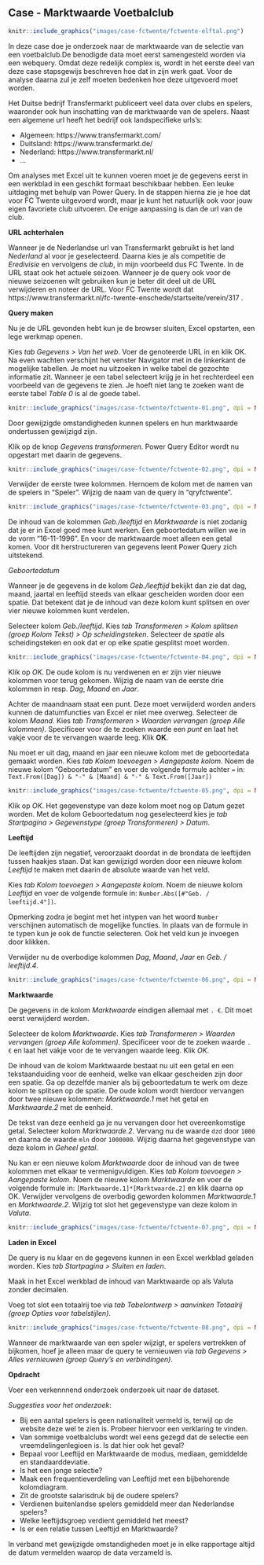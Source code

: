 ## Case - Marktwaarde Voetbalclub {#case-fctwente}

```r
knitr::include_graphics("images/case-fctwente/fctwente-elftal.png")
```

In deze case doe je onderzoek naar de marktwaarde van de selectie van een voetbalclub.De benodigde data moet eerst samengesteld worden via een webquery. Omdat deze redelijk complex is, wordt in het eerste deel van deze case stapsgewijs beschreven hoe dat in zijn werk gaat. Voor de analyse daarna zul je zelf moeten bedenken hoe deze uitgevoerd moet worden.

:::{.data}
Het Duitse bedrijf Transfermarkt publiceert veel data over clubs en spelers, waaronder ook hun inschatting van de marktwaarde van de spelers. Naast een algemene url heeft het bedrijf ook landspecifieke urls's:

+ Algemeen: https://www.transfermarkt.com/
+ Duitsland: https://www.transfermarkt.de/
+ Nederland: https://www.transfermarkt.nl/
+ ...
:::

Om analyses met Excel uit te kunnen voeren moet je de gegevens eerst in een werkblad in een geschikt formaat beschikbaar hebben. Een leuke uitdaging met behulp van Power Query. In de stappen hierna zie je hoe dat voor FC Twente uitgevoerd wordt, maar je kunt het natuurlijk ook voor jouw eigen favoriete club uitvoeren. De enige aanpassing is dan de url van de club.

**URL achterhalen**

Wanneer je de Nederlandse url van Transfermarkt gebruikt is het land *Nederland* al voor je geselecteerd. Daarna kies je als competitie de *Eredivisie* en vervolgens de *club*, in mijn voorbeeld dus FC Twente. In de URL staat ook het actuele seizoen. Wanneer je de query ook voor de nieuwe seizoenen wilt gebruiken kun je beter dit deel uit de URL verwijderen en noteer de URL. Voor FC Twente wordt dat https://www.transfermarkt.nl/fc-twente-enschede/startseite/verein/317 .

**Query maken**

Nu je de URL gevonden hebt kun je de browser sluiten, Excel opstarten, een lege werkmap openen.

Kies *tab Gegevens > Van het web*. Voer de genoteerde URL in en klik OK. Na even wachten verschijnt het venster Navigator met in de linkerkant de mogelijke tabellen. Je moet nu uitzoeken in welke tabel de gezochte informatie zit. Wanneer je een tabel selecteert krijg je in het rechterdeel een voorbeeld van de gegevens te zien. Je hoeft niet lang te zoeken want de eerste tabel *Table 0* is al de goede tabel.

```r
knitr::include_graphics("images/case-fctwente/fctwente-01.png", dpi = NA)
```

:::{ .caution}
Door gewijzigde omstandigheden kunnen spelers en hun marktwaarde ondertussen gewijzigd zijn.
:::

Klik op de knop *Gegevens transformeren*. Power Query Editor wordt nu opgestart met daarin de gegevens.

```r
knitr::include_graphics("images/case-fctwente/fctwente-02.png", dpi = NA)
```

Verwijder de eerste twee kolommen. Hernoem de kolom met de namen van de spelers in "Speler". Wijzig de naam van de query in "qryfctwente".

```r
knitr::include_graphics("images/case-fctwente/fctwente-03.png", dpi = NA)
```

De inhoud van de kolommen *Geb./leeftijd* en *Marktwaarde* is niet zodanig dat je er in Excel goed mee kunt werken. Een geboortedatum willen we in de vorm "16-11-1996". En voor de marktwaarde moet alleen een getal komen. Voor dit herstructureren van gegevens leent Power Query zich uitstekend.

*Geboortedatum*

Wanneer je de gegevens in de kolom *Geb./leeftijd* bekijkt dan zie dat dag, maand, jaartal en leeftijd steeds van elkaar gescheiden worden door een spatie. Dat betekent dat je de inhoud van deze kolom kunt splitsen en over vier nieuwe kolommen kunt verdelen.

Selecteer kolom *Geb./leeftijd*. Kies *tab Transformeren > Kolom splitsen (groep Kolom Tekst) > Op scheidingsteken*. Selecteer de *spatie* als scheidingsteken en ook dat er op elke spatie gesplitst moet worden.

```r
knitr::include_graphics("images/case-fctwente/fctwente-04.png", dpi = NA)
```

Klik op *OK*. De oude kolom is nu verdwenen en er zijn vier nieuwe kolommen voor terug gekomen. Wijzig de naam van de eerste drie kolommen in resp. *Dag*, *Maand* en *Jaar*.

Achter de maandnaam staat een punt. Deze moet verwijderd worden anders kunnen de datumfuncties van Excel er niet mee overweg. Selecteer de kolom *Maand*. Kies *tab Transformeren > Waarden vervangen (groep Alle kolommen)*. Specificeer voor de te zoeken waarde een *punt* en laat het vakje voor de te vervangen waarde leeg. Klik **OK**.

Nu moet er uit dag, maand en jaar een nieuwe kolom met de geboortedata gemaakt worden. Kies *tab Kolom toevoegen > Aangepaste kolom*. Noem de nieuwe kolom "Geboortedatum" en voer de volgende formule achter `=` in: `Text.From([Dag]) & "-" & [Maand] & "-" & Text.From([Jaar])`

```r
knitr::include_graphics("images/case-fctwente/fctwente-05.png", dpi = NA)
```

Klik op *OK*. Het gegevenstype van deze kolom moet nog op Datum gezet worden. Met de kolom Geboortedatum nog geselecteerd kies je *tab Startpagina > Gegevenstype (groep Transformeren) > Datum*.

**Leeftijd**

De leeftijden zijn negatief, veroorzaakt doordat in de brondata de leeftijden tussen haakjes staan. Dat kan gewijzigd worden door een nieuwe kolom *Leeftijd* te maken met daarin de absolute waarde van het veld.

Kies *tab Kolom toevoegen > Aangepaste kolom*. Noem de nieuwe kolom   *Leeftijd* en voer de volgende formule in: `Number.Abs([#"Geb. / leeftijd.4"])`.

Opmerking zodra je begint met het intypen van het woord `Number` verschijnen automatisch de mogelijke functies. In plaats van de formule in te typen kun je ook de functie selecteren. Ook het veld kun je invoegen door klikken.

Verwijder nu de overbodige kolommen *Dag*, *Maand*, *Jaar* en *Geb. / leeftijd.4*.

```r
knitr::include_graphics("images/case-fctwente/fctwente-06.png", dpi = NA)
```

**Marktwaarde**

De gegevens in de kolom *Marktwaarde* eindigen allemaal met `. €`. Dit moet eerst verwijderd worden.

Selecteer de kolom *Marktwaarde*. Kies *tab Transformeren > Waarden vervangen (groep Alle kolommen)*. Specificeer voor de te zoeken waarde `. €` en laat het vakje voor de te vervangen waarde leeg. Klik *OK*.

De inhoud van de kolom Marktwaarde bestaat nu uit een getal en een tekstaanduiding voor de eenheid, welke van elkaar gescheiden zijn door een spatie. Ga op dezelfde manier als bij geboortedatum te werk om deze kolom te splitsen op de spatie. De oude kolom wordt hierdoor vervangen door twee nieuwe kolommen: *Marktwaarde.1* met het getal en *Marktwaarde.2* met de eenheid.

De tekst van deze eenheid ga je nu vervangen door het overeenkomstige getal. Selecteer kolom *Marktwaarde.2*. Vervang nu de waarde `dzd` door `1000` en daarna de waarde `mln` door `1000000`. Wijzig daarna het gegevenstype van deze kolom in *Geheel getal*.

Nu kan er een nieuwe kolom *Marktwaarde* door de inhoud van de twee kolommen met elkaar te vermenigvuldigen. Kies *tab Kolom toevoegen > Aangepaste kolom*. Noem de nieuwe kolom *Marktwaarde* en voer de volgende formule in: `[Marktwaarde.1]*[Marktwaarde.2]` en klik daarna op OK. Verwijder vervolgens de overbodig geworden kolommen *Marktwaarde.1* en *Marktwaarde.2*. Wijzig tot slot het gegevenstype van deze kolom in *Valuta*.

```r
knitr::include_graphics("images/case-fctwente/fctwente-07.png", dpi = NA)
```

**Laden in Excel**

De query is nu klaar en de gegevens kunnen in een Excel werkblad geladen worden. Kies *tab Startpagina > Sluiten en laden*.

Maak in het Excel werkblad de inhoud van Marktwaarde op als Valuta zonder decimalen.

Voeg tot slot een totaalrij toe via *tab Tabelontwerp > aanvinken Totaalrij (groep Opties voor tabelstijlen)*.

```r
knitr::include_graphics("images/case-fctwente/fctwente-08.png", dpi = NA)
```

Wanneer de marktwaarde van een speler wijzigt, er spelers vertrekken of bijkomen, hoef je alleen maar de query te vernieuwen via *tab Gegevens > Alles vernieuwen (groep Query's en verbindingen)*.

**Opdracht**

Voer een verkennnend onderzoek onderzoek uit naar de dataset.

*Suggesties voor het onderzoek*:

+ Bij een aantal spelers is geen nationaliteit vermeld is, terwijl op de website deze wel te zien is. Probeer hiervoor een verklaring te vinden.
+ Van sommige voetbalclubs wordt wel eens gezegd dat de selectie een vreemdelingenlegioen is. Is dat hier ook het geval?
+ Bepaal voor Leeftijd en Marktwaarde de modus, mediaan, gemiddelde en standaarddeviatie.
+ Is het een jonge selectie?
+ Maak een frequentieverdeling van Leeftijd met een bijbehorende kolomdiagram.
+ Zit de grootste salarisdruk bij de oudere spelers?
+ Verdienen buitenlandse spelers gemiddeld meer dan Nederlandse spelers?
+ Welke leeftijdsgroep verdient gemiddeld het meest?
+ Is er een relatie tussen Leeftijd en Marktwaarde?

:::{ .tip}
In verband met gewijzigde omstandigheden moet je in elke rapportage altijd de datum vermelden waarop de data verzameld is.
:::
